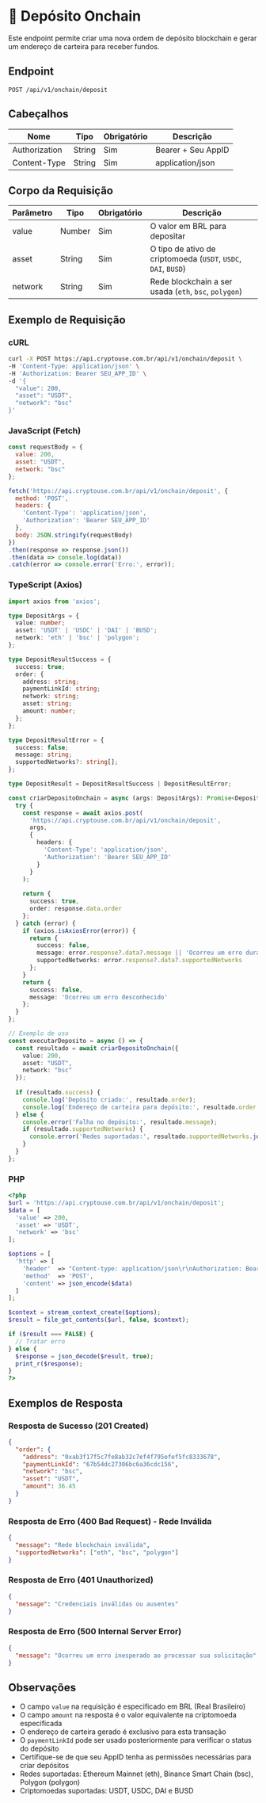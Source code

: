 # 💼 Depósito Onchain

Este endpoint permite criar uma nova ordem de depósito blockchain e gerar um endereço de carteira para receber fundos.

## Endpoint

```
POST /api/v1/onchain/deposit
```

## Cabeçalhos

| Nome | Tipo | Obrigatório | Descrição |
|------|------|-------------|-----------|
| Authorization | String | Sim | Bearer + Seu AppID |
| Content-Type | String | Sim | application/json |

## Corpo da Requisição

| Parâmetro | Tipo | Obrigatório | Descrição |
|-----------|------|-------------|-----------|
| value | Number | Sim | O valor em BRL para depositar |
| asset | String | Sim | O tipo de ativo de criptomoeda (`USDT`, `USDC`, `DAI`, `BUSD`) |
| network | String | Sim | Rede blockchain a ser usada (`eth`, `bsc`, `polygon`) |

## Exemplo de Requisição

### cURL

```bash
curl -X POST https://api.cryptouse.com.br/api/v1/onchain/deposit \
-H 'Content-Type: application/json' \
-H 'Authorization: Bearer SEU_APP_ID' \
-d '{
  "value": 200,
  "asset": "USDT",
  "network": "bsc"
}'
```

### JavaScript (Fetch)

```javascript
const requestBody = {
  value: 200,
  asset: "USDT",
  network: "bsc"
};

fetch('https://api.cryptouse.com.br/api/v1/onchain/deposit', {
  method: 'POST',
  headers: {
    'Content-Type': 'application/json',
    'Authorization': 'Bearer SEU_APP_ID'
  },
  body: JSON.stringify(requestBody)
})
.then(response => response.json())
.then(data => console.log(data))
.catch(error => console.error('Erro:', error));
```

### TypeScript (Axios)

```typescript
import axios from 'axios';

type DepositArgs = {
  value: number;
  asset: 'USDT' | 'USDC' | 'DAI' | 'BUSD';
  network: 'eth' | 'bsc' | 'polygon';
};

type DepositResultSuccess = {
  success: true;
  order: {
    address: string;
    paymentLinkId: string;
    network: string;
    asset: string;
    amount: number;
  };
};

type DepositResultError = {
  success: false;
  message: string;
  supportedNetworks?: string[];
};

type DepositResult = DepositResultSuccess | DepositResultError;

const criarDepositoOnchain = async (args: DepositArgs): Promise<DepositResult> => {
  try {
    const response = await axios.post(
      'https://api.cryptouse.com.br/api/v1/onchain/deposit',
      args,
      {
        headers: {
          'Content-Type': 'application/json',
          'Authorization': 'Bearer SEU_APP_ID'
        }
      }
    );
    
    return {
      success: true,
      order: response.data.order
    };
  } catch (error) {
    if (axios.isAxiosError(error)) {
      return {
        success: false,
        message: error.response?.data?.message || 'Ocorreu um erro durante o processo de depósito',
        supportedNetworks: error.response?.data?.supportedNetworks
      };
    }
    return {
      success: false,
      message: 'Ocorreu um erro desconhecido'
    };
  }
};

// Exemplo de uso
const executarDeposito = async () => {
  const resultado = await criarDepositoOnchain({
    value: 200,
    asset: "USDT",
    network: "bsc"
  });
  
  if (resultado.success) {
    console.log('Depósito criado:', resultado.order);
    console.log('Endereço de carteira para depósito:', resultado.order.address);
  } else {
    console.error('Falha no depósito:', resultado.message);
    if (resultado.supportedNetworks) {
      console.error('Redes suportadas:', resultado.supportedNetworks.join(', '));
    }
  }
};
```

### PHP

```php
<?php
$url = 'https://api.cryptouse.com.br/api/v1/onchain/deposit';
$data = [
  'value' => 200,
  'asset' => 'USDT',
  'network' => 'bsc'
];

$options = [
  'http' => [
    'header'  => "Content-type: application/json\r\nAuthorization: Bearer SEU_APP_ID\r\n",
    'method'  => 'POST',
    'content' => json_encode($data)
  ]
];

$context = stream_context_create($options);
$result = file_get_contents($url, false, $context);

if ($result === FALSE) {
  // Tratar erro
} else {
  $response = json_decode($result, true);
  print_r($response);
}
?>
```

## Exemplos de Resposta

### Resposta de Sucesso (201 Created)

```json
{
  "order": {
    "address": "0xab3f17f5c7fe8ab32c7ef4f795efef5fc8333678",
    "paymentLinkId": "67b54dc27306bc6a36cdc156",
    "network": "bsc",
    "asset": "USDT",
    "amount": 36.45
  }
}
```

### Resposta de Erro (400 Bad Request) - Rede Inválida

```json
{
  "message": "Rede blockchain inválida",
  "supportedNetworks": ["eth", "bsc", "polygon"]
}
```

### Resposta de Erro (401 Unauthorized)

```json
{
  "message": "Credenciais inválidas ou ausentes"
}
```

### Resposta de Erro (500 Internal Server Error)

```json
{
  "message": "Ocorreu um erro inesperado ao processar sua solicitação"
}
```

## Observações

- O campo `value` na requisição é especificado em BRL (Real Brasileiro)
- O campo `amount` na resposta é o valor equivalente na criptomoeda especificada
- O endereço de carteira gerado é exclusivo para esta transação
- O `paymentLinkId` pode ser usado posteriormente para verificar o status do depósito
- Certifique-se de que seu AppID tenha as permissões necessárias para criar depósitos
- Redes suportadas: Ethereum Mainnet (eth), Binance Smart Chain (bsc), Polygon (polygon)
- Criptomoedas suportadas: USDT, USDC, DAI e BUSD 